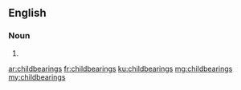 ==English==

===Noun===
{{head|en|plural}}

# {{plural of|childbearing|lang=en}}

[[ar:childbearings]]
[[fr:childbearings]]
[[ku:childbearings]]
[[mg:childbearings]]
[[my:childbearings]]